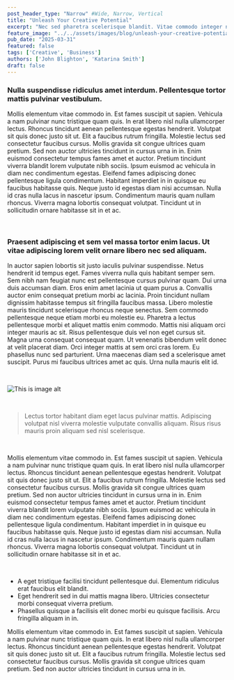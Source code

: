 ```yaml
---
post_header_type: "Narrow" #Wide, Narrow, Vertical
title: "Unleash Your Creative Potential"
excerpt: "Nec sed pharetra scelerisque blandit. Vitae commodo integer nibh etiam. Iaculis nunc dui interdum donec sodales. Curabitur eget tincidunt amet et nunc. Amet id faucibus ipsum vitae."
feature_image: "../../assets/images/blog/unleash-your-creative-potential.jpg"
pub_date: "2025-03-31"
featured: false
tags: ['Creative', 'Business']
authors: ['John Blighton', 'Katarina Smith']
draft: false
---
```


### Nulla suspendisse ridiculus amet interdum. Pellentesque tortor mattis pulvinar vestibulum.

Mollis elementum vitae commodo in. Est fames suscipit ut sapien. Vehicula a nam pulvinar nunc tristique quam quis. In erat libero nisl nulla ullamcorper lectus. 
Rhoncus tincidunt aenean pellentesque egestas hendrerit. Volutpat sit quis donec justo sit ut. Elit a faucibus rutrum fringilla. Molestie lectus sed consectetur faucibus cursus. 
Mollis gravida sit congue ultrices quam pretium. Sed non auctor ultricies tincidunt in cursus urna in in. Enim euismod consectetur tempus fames amet et auctor. 
Pretium tincidunt viverra blandit lorem vulputate nibh sociis. Ipsum euismod ac vehicula in diam nec condimentum egestas. 
Eleifend fames adipiscing donec pellentesque ligula condimentum. Habitant imperdiet in in quisque eu faucibus habitasse quis. Neque justo id egestas diam nisi accumsan. Nulla id cras nulla lacus in nascetur ipsum. 
Condimentum mauris quam nullam rhoncus. Viverra magna lobortis consequat volutpat. Tincidunt ut in sollicitudin ornare habitasse sit in et ac.

<br/>

### Praesent adipiscing et sem vel massa tortor enim lacus. Ut vitae adipiscing lorem velit ornare libero nec sed aliquam.

In auctor sapien lobortis sit justo iaculis pulvinar suspendisse. Netus hendrerit id tempus eget. Fames viverra nulla quis habitant semper sem. Sem nibh nam feugiat nunc est pellentesque cursus pulvinar quam. Dui 
urna duis accumsan diam. Eros enim amet lacinia ut quam purus a. Convallis auctor enim consequat pretium morbi ac lacinia. Proin tincidunt nullam dignissim habitasse tempus sit fringilla faucibus massa. Libero 
molestie mauris tincidunt scelerisque rhoncus neque senectus. Sem commodo pellentesque neque etiam morbi eu molestie eu. Pharetra a lectus pellentesque morbi et aliquet mattis enim commodo. Mattis nisi aliquam
orci integer mauris ac sit. Risus pellentesque duis vel non eget cursus sit. Magna urna consequat consequat quam. Ut venenatis bibendum velit donec at velit placerat diam. Orci integer mattis at sem orci cras lorem. 
Eu phasellus nunc sed parturient. Urna maecenas diam sed a scelerisque amet suscipit. Purus mi faucibus ultrices amet ac quis. Urna nulla mauris elit id.

<br/>

![This is image alt](/images/blog/additional_image2.jpg)

<br/>

> Lectus tortor habitant diam eget lacus pulvinar mattis. Adipiscing volutpat nisl viverra molestie vulputate convallis aliquam. Risus risus mauris proin aliquam sed nisl scelerisque.

<br/>

Mollis elementum vitae commodo in. Est fames suscipit ut sapien. Vehicula a nam pulvinar nunc tristique quam quis. In erat libero nisl nulla ullamcorper lectus. 
Rhoncus tincidunt aenean pellentesque egestas hendrerit. Volutpat sit quis donec justo sit ut. Elit a faucibus rutrum fringilla. Molestie lectus sed consectetur faucibus cursus. 
Mollis gravida sit congue ultrices quam pretium. Sed non auctor ultricies tincidunt in cursus urna in in. Enim euismod consectetur tempus fames amet et auctor. 
Pretium tincidunt viverra blandit lorem vulputate nibh sociis. Ipsum euismod ac vehicula in diam nec condimentum egestas. 
Eleifend fames adipiscing donec pellentesque ligula condimentum. Habitant imperdiet in in quisque eu faucibus habitasse quis. Neque justo id egestas diam nisi accumsan. Nulla id cras nulla lacus in nascetur ipsum. 
Condimentum mauris quam nullam rhoncus. Viverra magna lobortis consequat volutpat. Tincidunt ut in sollicitudin ornare habitasse sit in et ac.

<br/>

- A eget tristique facilisi tincidunt pellentesque dui. Elementum ridiculus erat faucibus elit blandit.
- Eget hendrerit sed in dui mattis magna libero. Ultricies consectetur morbi consequat viverra pretium.
- Phasellus quisque a facilisis elit donec morbi eu quisque facilisis. Arcu fringilla aliquam in in.

Mollis elementum vitae commodo in. Est fames suscipit ut sapien. Vehicula a nam pulvinar nunc tristique quam quis. In erat libero nisl nulla ullamcorper lectus. 
Rhoncus tincidunt aenean pellentesque egestas hendrerit. Volutpat sit quis donec justo sit ut. Elit a faucibus rutrum fringilla. Molestie lectus sed consectetur faucibus cursus. 
Mollis gravida sit congue ultrices quam pretium. Sed non auctor ultricies tincidunt in cursus urna in in.